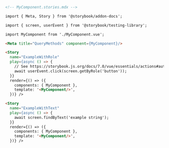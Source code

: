 ```md
<!-- MyComponent.stories.mdx -->

import { Meta, Story } from '@storybook/addon-docs';

import { screen, userEvent } from '@storybook/testing-library';

import MyComponent from './MyComponent.vue';

<Meta title="QueryMethods" component={MyComponent}/>

<Story 
  name="ExampleWithRole"
  play={async () => {
    // See https://storybook.js.org/docs/7.0/vue/essentials/actions#automatically-matching-args to learn how to setup logging in the Actions panel
    await userEvent.click(screen.getByRole('button'));
  }}
  render={() => ({
    components: { MyComponent },
    template: '<MyComponent/>',
  })} />

<Story 
  name="ExampleWithText" 
  play={async () => {
    await screen.findByText('example string');
  }}
  render={() => ({
    components: { MyComponent },
    template: '<MyComponent/>',
  })} />
```
